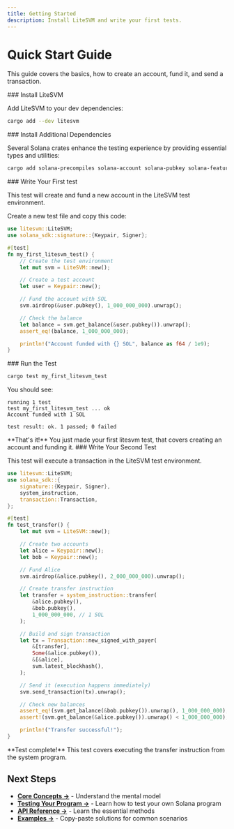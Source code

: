 ```yaml
---
title: Getting Started
description: Install LiteSVM and write your first tests.
---
```



# Quick Start Guide

This guide covers the basics, how to create an account, fund it, and send a transaction.

<Steps>

<Step>
### Install LiteSVM

Add LiteSVM to your dev dependencies:

```bash
cargo add --dev litesvm
```

</Step>

<Step>
### Install Additional Dependencies

Several Solana crates enhance the testing experience by providing essential types and utilities:

```bash
cargo add solana-precompiles solana-account solana-pubkey solana-feature-set solana-program solana-sdk --dev
```

</Step>

<Step>
### Write Your First test

This test will create and fund a new account in the LiteSVM test environment.

Create a new test file and copy this code:

```rust title="tests/my_first_test.rs"
use litesvm::LiteSVM;
use solana_sdk::signature::{Keypair, Signer};

#[test]
fn my_first_litesvm_test() {
    // Create the test environment
    let mut svm = LiteSVM::new();

    // Create a test account
    let user = Keypair::new();

    // Fund the account with SOL
    svm.airdrop(&user.pubkey(), 1_000_000_000).unwrap();

    // Check the balance
    let balance = svm.get_balance(&user.pubkey()).unwrap();
    assert_eq!(balance, 1_000_000_000);

    println!("Account funded with {} SOL", balance as f64 / 1e9);
}
```

</Step>

<Step>
### Run the Test

```bash
cargo test my_first_litesvm_test
```

You should see:

```
running 1 test
test my_first_litesvm_test ... ok
Account funded with 1 SOL

test result: ok. 1 passed; 0 failed
```

<Callout type="success">
  **That's it!** You just made your first litesvm test, that covers creating an
  account and funding it.
</Callout>

</Step>

<Step>
### Write Your Second Test

This test will execute a transaction in the LiteSVM test environment.

```rust title="tests/transfer_test.rs"
use litesvm::LiteSVM;
use solana_sdk::{
    signature::{Keypair, Signer},
    system_instruction,
    transaction::Transaction,
};

#[test]
fn test_transfer() {
    let mut svm = LiteSVM::new();

    // Create two accounts
    let alice = Keypair::new();
    let bob = Keypair::new();

    // Fund Alice
    svm.airdrop(&alice.pubkey(), 2_000_000_000).unwrap();

    // Create transfer instruction
    let transfer = system_instruction::transfer(
        &alice.pubkey(),
        &bob.pubkey(),
        1_000_000_000, // 1 SOL
    );

    // Build and sign transaction
    let tx = Transaction::new_signed_with_payer(
        &[transfer],
        Some(&alice.pubkey()),
        &[&alice],
        svm.latest_blockhash(),
    );

    // Send it (execution happens immediately)
    svm.send_transaction(tx).unwrap();

    // Check new balances
    assert_eq!(svm.get_balance(&bob.pubkey()).unwrap(), 1_000_000_000);
    assert!(svm.get_balance(&alice.pubkey()).unwrap() < 1_000_000_000);

    println!("Transfer successful!");
}
```

<Callout type="success">
  **Test complete!** This test covers executing the transfer instruction from
  the system program.
</Callout>

</Step>
</Steps>

## Next Steps

- **[Core Concepts →](/docs/core-concepts)** - Understand the mental model
- **[Testing Your Program →](/docs/testing-your-program)** - Learn how to test your own Solana program
- **[API Reference →](/docs/api-reference)** - Learn the essential methods
- **[Examples →](/docs/examples)** - Copy-paste solutions for common scenarios

